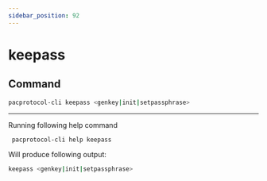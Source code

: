 ```yaml
---
sidebar_position: 92
---
```


# keepass
## Command

```bash
pacprotocol-cli keepass <genkey|init|setpassphrase>
```





___

Running following help command
```bash
 pacprotocol-cli help keepass
```
Will produce following output:


```bash
keepass <genkey|init|setpassphrase>

```

